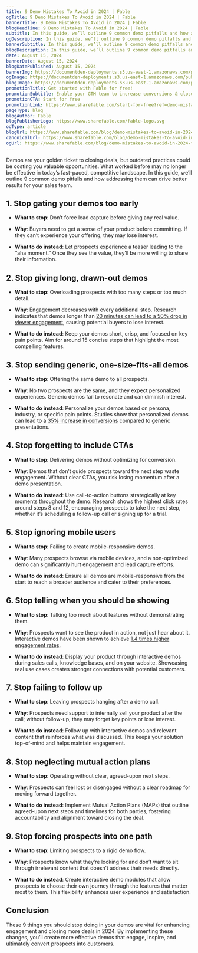 ```yaml
---
title: 9 Demo Mistakes To Avoid in 2024 | Fable
ogTitle: 9 Demo Mistakes To Avoid in 2024 | Fable
bannerTitle: 9 Demo Mistakes To Avoid in 2024 | Fable
blogHeadline: 9 Demo Mistakes To Avoid in 2024 | Fable
subtitle: In this guide, we’ll outline 9 common demo pitfalls and how addressing them can drive better results for your sales team.
ogDescription: In this guide, we’ll outline 9 common demo pitfalls and how addressing them can drive better results for your sales team.
bannerSubtitle: In this guide, we’ll outline 9 common demo pitfalls and how addressing them can drive better results for your sales team.
blogDescription: In this guide, we’ll outline 9 common demo pitfalls and how addressing them can drive better results for your sales team.
date: August 15, 2024
bannerDate: August 15, 2024
blogDatePublished: August 15, 2024
bannerImg: https://documentden-deployments.s3.us-east-1.amazonaws.com/public/099b50af-419e-43c4-96eb-640a838df352
ogImage: https://documentden-deployments.s3.us-east-1.amazonaws.com/public/099b50af-419e-43c4-96eb-640a838df352
blogImage: https://documentden-deployments.s3.us-east-1.amazonaws.com/public/099b50af-419e-43c4-96eb-640a838df352
promotionTitle: Get started with Fable for free!
promotionSubtitle: Enable your GTM team to increase conversions & close more deals today.
promotionCTA: Start for free
promotionLink: https://www.sharefable.com/start-for-free?ref=demo-mistakes-to-avoid-in-2024-fable
pageType: blog
blogAuthor: Fable
blogPublisherLogo: https://www.sharefable.com/fable-logo.svg
ogType: article
blogUrl: https://www.sharefable.com/blog/demo-mistakes-to-avoid-in-2024-fable
canonicalUrl: https://www.sharefable.com/blog/demo-mistakes-to-avoid-in-2024-fable
ogUrl: https://www.sharefable.com/blog/demo-mistakes-to-avoid-in-2024-fable
---
```


Demos are your golden ticket to closing deals, but outdated practices could be costing you valuable opportunities. What worked before may no longer be effective in today’s fast-paced, competitive landscape. In this guide, we’ll outline 9 common demo pitfalls and how addressing them can drive better results for your sales team.

## 1. Stop gating your demos too early

- **What to stop**: Don’t force lead capture before giving any real value.

- **Why**: Buyers need to get a sense of your product before committing. If they can’t experience your offering, they may lose interest.

- **What to do instead**: Let prospects experience a teaser leading to the “aha moment.” Once they see the value, they’ll be more willing to share their information.

## 2. Stop giving long, drawn-out demos

- **What to stop**: Overloading prospects with too many steps or too much detail.

- **Why**: Engagement decreases with every additional step. Research indicates that demos longer than [20 minutes can lead to a 50% drop in viewer engagement](https://wistia.com/learn/marketing/optimal-video-length), causing potential buyers to lose interest.

- **What to do instead**: Keep your demos short, crisp, and focused on key pain points. Aim for around 15 concise steps that highlight the most compelling features.

## 3. Stop sending generic, one-size-fits-all demos

- **What to stop**: Offering the same demo to all prospects.

- **Why**: No two prospects are the same, and they expect personalized experiences. Generic demos fail to resonate and can diminish interest.

- **What to do instead**: Personalize your demos based on persona, industry, or specific pain points. Studies show that personalized demos can lead to a [35% increase in conversions](https://medium.com/show-and-sell/how-to-use-discovery-to-tailor-your-demo-to-your-prospect-f1f14865a987) compared to generic presentations.

## 4. Stop forgetting to include CTAs

- **What to stop**: Delivering demos without optimizing for conversion.

- **Why**: Demos that don’t guide prospects toward the next step waste engagement. Without clear CTAs, you risk losing momentum after a demo presentation.

- **What to do instead**: Use call-to-action buttons strategically at key moments throughout the demo. Research shows the highest click rates around steps 8 and 12, encouraging prospects to take the next step, whether it’s scheduling a follow-up call or signing up for a trial.

## 5. Stop ignoring mobile users

- **What to stop**: Failing to create mobile-responsive demos.

- **Why**: Many prospects browse via mobile devices, and a non-optimized demo can significantly hurt engagement and lead capture efforts.

- **What to do instead**: Ensure all demos are mobile-responsive from the start to reach a broader audience and cater to their preferences.

## 6. Stop telling when you should be showing

- **What to stop**: Talking too much about features without demonstrating them.

- **Why**: Prospects want to see the product in action, not just hear about it. Interactive demos have been shown to achieve [1.4 times higher engagement rates](https://www.productmarketingalliance.com/state-of-the-interactive-product-demo-report/).

- **What to do instead**: Display your product through interactive demos during sales calls, knowledge bases, and on your website. Showcasing real use cases creates stronger connections with potential customers.

## 7. Stop failing to follow up

- **What to stop**: Leaving prospects hanging after a demo call.

- **Why**: Prospects need support to internally sell your product after the call; without follow-up, they may forget key points or lose interest.

- **What to do instead**: Follow up with interactive demos and relevant content that reinforces what was discussed. This keeps your solution top-of-mind and helps maintain engagement.

## 8. Stop neglecting mutual action plans

- **What to stop**: Operating without clear, agreed-upon next steps.

- **Why**: Prospects can feel lost or disengaged without a clear roadmap for moving forward together.

- **What to do instead**: Implement Mutual Action Plans (MAPs) that outline agreed-upon next steps and timelines for both parties, fostering accountability and alignment toward closing the deal.

## 9. Stop forcing prospects into one path

- **What to stop**: Limiting prospects to a rigid demo flow.

- **Why**: Prospects know what they’re looking for and don’t want to sit through irrelevant content that doesn’t address their needs directly.

- **What to do instead**: Create interactive demo modules that allow prospects to choose their own journey through the features that matter most to them. This flexibility enhances user experience and satisfaction.

## Conclusion

These 9 things you should stop doing in your demos are vital for enhancing engagement and closing more deals in 2024. By implementing these changes, you’ll create more effective demos that engage, inspire, and ultimately convert prospects into customers.



